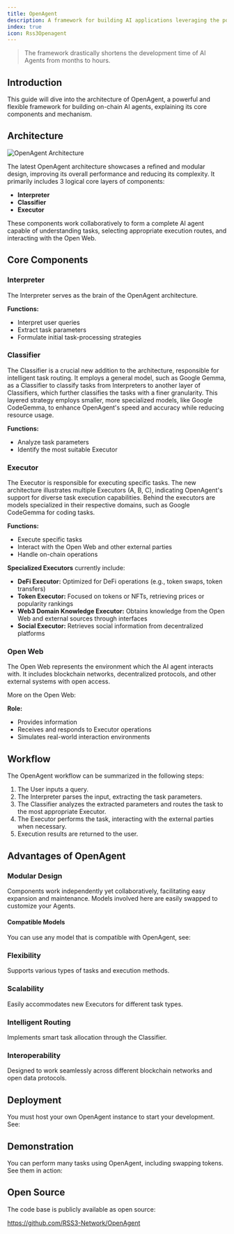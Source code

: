 ```yaml
---
title: OpenAgent
description: A framework for building AI applications leveraging the power of the Open Web.
index: true
icon: Rss3Openagent
---
```


> The framework drastically shortens the development time of AI Agents from months to hours.

## Introduction

This guide will dive into the architecture of OpenAgent, a powerful and flexible framework for building on-chain AI agents, explaining its core components and mechanism.

## Architecture

![OpenAgent Architecture](./assets/architecture.png)

The latest OpenAgent architecture showcases a refined and modular design, improving its overall performance and reducing its complexity. It primarily includes 3 logical core layers of components:

- **Interpreter**
- **Classifier**
- **Executor**

These components work collaboratively to form a complete AI agent capable of understanding tasks, selecting appropriate execution routes, and interacting with the Open Web.

## Core Components

### Interpreter

The Interpreter serves as the brain of the OpenAgent architecture.

**Functions:**

- Interpret user queries
- Extract task parameters
- Formulate initial task-processing strategies

### Classifier

The Classifier is a crucial new addition to the architecture, responsible for intelligent task routing. It employs a general model, such as Google Gemma, as a Classifier to classify tasks from Interpreters to another layer of Classifiers, which further classifies the tasks with a finer granularity. This layered strategy employs smaller, more specialized models, like Google CodeGemma, to enhance OpenAgent's speed and accuracy while reducing resource usage.

**Functions:**

- Analyze task parameters
- Identify the most suitable Executor

### Executor

The Executor is responsible for executing specific tasks. The new architecture illustrates multiple Executors (A, B, C), indicating OpenAgent's support for diverse task execution capabilities. Behind the executors are models specialized in their respective domains, such as Google CodeGemma for coding tasks.

**Functions:**

- Execute specific tasks
- Interact with the Open Web and other external parties
- Handle on-chain operations

**Specialized Executors** currently include:

- **DeFi Executor:** Optimized for DeFi operations (e.g., token swaps, token transfers)
- **Token Executor:** Focused on tokens or NFTs, retrieving prices or popularity rankings
- **Web3 Domain Knowledge Executor:** Obtains knowledge from the Open Web and external sources through interfaces
- **Social Executor:** Retrieves social information from decentralized platforms

### Open Web

The Open Web represents the environment which the AI agent interacts with. It includes blockchain networks, decentralized protocols, and other external systems with open access.

More on the Open Web:

<Card title="Open Web" href="/guide/core/open-web" />

**Role:**

- Provides information
- Receives and responds to Executor operations
- Simulates real-world interaction environments

## Workflow

The OpenAgent workflow can be summarized in the following steps:

1. The User inputs a query.
2. The Interpreter parses the input, extracting the task parameters.
3. The Classifier analyzes the extracted parameters and routes the task to the most appropriate Executor.
4. The Executor performs the task, interacting with the external parties when necessary.
5. Execution results are returned to the user.

## Advantages of OpenAgent

### **Modular Design**

Components work independently yet collaboratively, facilitating easy expansion and maintenance. Models involved here are easily swapped to customize your Agents.

#### Compatible Models

You can use any model that is compatible with OpenAgent, see:

<Card title="Compatible Models" href="/guide/ai/openagent/compatible-models" />

### **Flexibility**

Supports various types of tasks and execution methods.

### **Scalability**

Easily accommodates new Executors for different task types.

### **Intelligent Routing**

Implements smart task allocation through the Classifier.

### **Interoperability**

Designed to work seamlessly across different blockchain networks and open data protocols.

## Deployment

You must host your own OpenAgent instance to start your development. See:

<Card title="Deployment" href="/guide/ai/openagent/deployment" />

## Demonstration

You can perform many tasks using OpenAgent, including swapping tokens. See them in action:

<Card title="Chainlit" href="/guide/ai/openagent/deployment/chainlit" />

## Open Source

The code base is publicly available as open source:

https://github.com/RSS3-Network/OpenAgent

